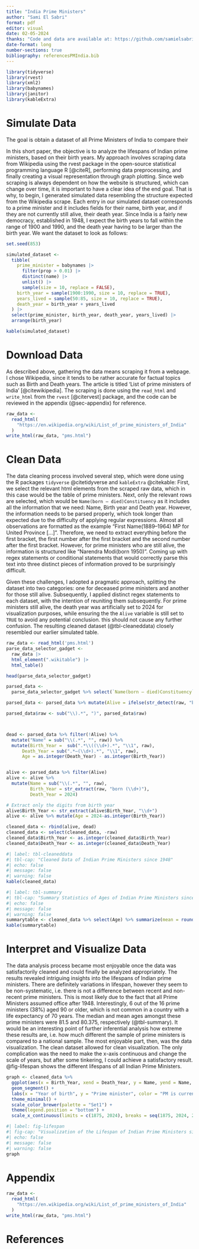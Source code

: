 ```yaml
---
title: "India Prime Ministers"
author: "Sami El Sabri"
format: pdf
editor: visual
date: 02-05-2024
thanks: "Code and data are available at: https://github.com/samielsabri/IndiaPM"
date-format: long
number-sections: true
bibliography: referencesPMIndia.bib
---
```


```r
library(tidyverse)
library(rvest)
library(xml2)
library(babynames)
library(janitor)
library(kableExtra)

```

# Simulate Data {#sec-simulate}

The goal is obtain a dataset of all Prime Ministers of India to compare their

In this short paper, the objective is to analyze the lifespans of Indian prime ministers, based on their birth years. My approach involves scraping data from Wikipedia using the rvest package in the open-source statistical programming language R [@citeR], performing data preprocessing, and finally creating a visual representation through graph plotting. Since web scraping is always dependent on how the website is structured, which can change over time, it is important to have a clear idea of the end goal. That is why, to begin, I generated simulated data resembling the structure expected from the Wikipedia scrape. Each entry in our simulated dataset corresponds to a prime minister and it includes fields for their name, birth year, and if they are not currently still alive, their death year. Since India is a fairly new democracy, established in 1948, I expect the birth years to fall within the range of 1900 and 1990, and the death year having to be larger than the birth year. We want the dataset to look as follows:

```r
set.seed(853)

simulated_dataset <-
  tibble(
    prime_minister = babynames |>
      filter(prop > 0.01) |>
      distinct(name) |>
      unlist() |>
      sample(size = 10, replace = FALSE),
    birth_year = sample(1900:1990, size = 10, replace = TRUE),
    years_lived = sample(50:85, size = 10, replace = TRUE),
    death_year = birth_year + years_lived
  ) |>
  select(prime_minister, birth_year, death_year, years_lived) |>
  arrange(birth_year)

kable(simulated_dataset)
```

# Download Data {#sec-download}

As described above, gathering the data means scraping it from a webpage. I chose Wikipedia, since it tends to be rather accurate for factual topics such as Birth and Death years. The article is titled 'List of prime ministers of India' [@citewikipedia]. The scraping is done using the `read_html` and `write_html` from the `rvest` [@citervest] package, and the code can be reviewed in the appendix (@sec-appendix) for reference.

```r
raw_data <-
  read_html(
    "https://en.wikipedia.org/wiki/List_of_prime_ministers_of_India"
  )
write_html(raw_data, "pms.html")
```

# Clean Data {#sec-clean}

The data cleaning process involved several step, which were done using the R packages `tidyverse` @citetidyverse and `kableExtra` @citekable: First, we select the relevant html elements from the scraped raw data, which in this case would be the table of prime ministers. Next, only the relevant rows are selected, which would be `Name(born – died)Constituency` as it includes all the information that we need: Name, Birth year and Death year. However, the information needs to be parsed properly, which took longer than expected due to the difficulty of applying regular expressions. Almost all observations are formatted as the example "First Name(1889–1964) MP for United Province \[...\]". Therefore, we need to extract everything before the first bracket, the first number after the first bracket and the second number after the first bracket. However, for prime ministers who are still alive, the information is structured like "Narendra Modi(born 1950)". Coming up with regex statements or conditional statements that would correctly parse this text into three distinct pieces of information proved to be surprisingly difficult.

Given these challenges, I adopted a pragmatic approach, splitting the dataset into two categories: one for deceased prime ministers and another for those still alive. Subsequently, I applied distinct regex statements to each dataset, with the intention of reuniting them subsequently. For prime ministers still alive, the death year was artificially set to 2024 for visualization purposes, while ensuring the the `Alive` variable is still set to `TRUE` to avoid any potential conclusion. this should not cause any further confusion. The resulting cleaned dataset (@tbl-cleaneddata) closely resembled our earlier simulated table.

```r
raw_data <- read_html('pms.html')
parse_data_selector_gadget <-
  raw_data |>
  html_element(".wikitable") |>
  html_table()

head(parse_data_selector_gadget)
```

```r
parsed_data <-
  parse_data_selector_gadget %>% select(`Name(born – died)Constituency`) %>% unique() %>% rename('raw' = `Name(born – died)Constituency` )

parsed_data <- parsed_data %>% mutate(Alive = ifelse(str_detect(raw, "born"), TRUE, FALSE))

parsed_data$raw <- sub("\\).*", ")", parsed_data$raw)



dead <- parsed_data %>% filter(!Alive) %>% 
  mutate("Name" = sub("\\(.*", "", raw)) %>% 
  mutate(Birth_Year =  sub(".*\\((\\d+).*", "\\1", raw),
      Death_Year = sub(".*–(\\d+).*", "\\1", raw),
      Age = as.integer(Death_Year) - as.integer(Birth_Year))


alive <- parsed_data %>% filter(Alive)
alive <- alive %>%
  mutate(Name = sub("\\(.*", "", raw), 
         Birth_Year = str_extract(raw, "born (\\d+)"),
         Death_Year = 2024) 

# Extract only the digits from birth year
alive$Birth_Year <- str_extract(alive$Birth_Year, "\\d+")
alive <- alive %>% mutate(Age = 2024-as.integer(Birth_Year))

cleaned_data <- rbind(alive, dead)
cleaned_data <- select(cleaned_data, -raw)
cleaned_data$Birth_Year <- as.integer(cleaned_data$Birth_Year)
cleaned_data$Death_Year <- as.integer(cleaned_data$Death_Year)


```

```r
#| label: tbl-cleaneddata
#| tbl-cap: "Cleaned Data of Indian Prime Ministers since 1948"
#| echo: false
#| message: false
#| warning: false
kable(cleaned_data)
```

```r
#| label: tbl-summary
#| tbl-cap: "Summary Statistics of Ages of Indian Prime Ministers since 1948"
#| echo: false
#| message: false
#| warning: false
summarytable <- cleaned_data %>% select(Age) %>% summarize(mean = round(mean(Age),2), median = median(Age), sd = round(sd(Age),2))
kable(summarytable)
```

# Interpret and Visualize Data {#sec-visualize}

The data analysis process became most enjoyable once the data was satisfactorily cleaned and could finally be analyzed appropriately. The results revealed intriguing insights into the lifespans of Indian prime ministers. There are definitely variations in lifespan, however they seem to be non-systematic, i.e. there is not a difference between recent and non-recent prime ministers. This is most likely due to the fact that all Prime Ministers assumed office after 1948. Interestingly, 6 out of the 16 prime ministers (38%) aged 90 or older, which is not common in a country with a life expectancy of 70 years. The median and mean ages amongst these prime ministers were 81.5 and 80.375, respectively (@tbl-summary). It would be an interesting point of further inferential analysis how extreme these results are, i.e. how much different the sample of prime ministers is compared to a national sample. The most enjoyable part, then, was the data visualization. The clean dataset allowed for clean visualization. The only complication was the need to make the x-axis continuous and change the scale of years, but after some tinkering, I could achieve a satisfactory result. @fig-lifespan shows the different lifespans of all Indian Prime Ministers.

```r
graph <- cleaned_data %>% 
  ggplot(aes(x = Birth_Year, xend = Death_Year, y = Name, yend = Name, color = Alive)) +
  geom_segment() +
  labs(x = "Year of birth", y = "Prime minister", color = "PM is currently alive") +
  theme_minimal() +
  scale_color_brewer(palette = "Set1") +
  theme(legend.position = "bottom") +
  scale_x_continuous(limits = c(1875, 2024), breaks = seq(1875, 2024, 25)) 
```

```r
#| label: fig-lifespan
#| fig-cap: "Visualization of the Lifespan of Indian Prime Ministers since 1948"
#| echo: false
#| message: false
#| warning: false
graph
```

# Appendix {#sec-appendix}

```r
raw_data <-
  read_html(
    "https://en.wikipedia.org/wiki/List_of_prime_ministers_of_India"
  )
write_html(raw_data, "pms.html")
```

# References
